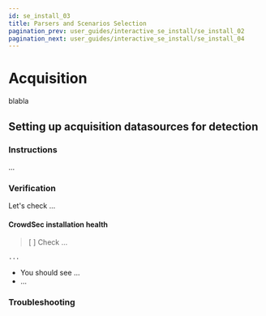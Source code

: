 ```yaml
---
id: se_install_03
title: Parsers and Scenarios Selection
pagination_prev: user_guides/interactive_se_install/se_install_02
pagination_next: user_guides/interactive_se_install/se_install_04
---
```



# Acquisition

blabla

## Setting up acquisition datasources for detection


### Instructions
...

### Verification

Let's check ...

#### CrowdSec installation health

> [ ]  Check ...

```bash
...
```
- You should see ...
- ...



### Troubleshooting
